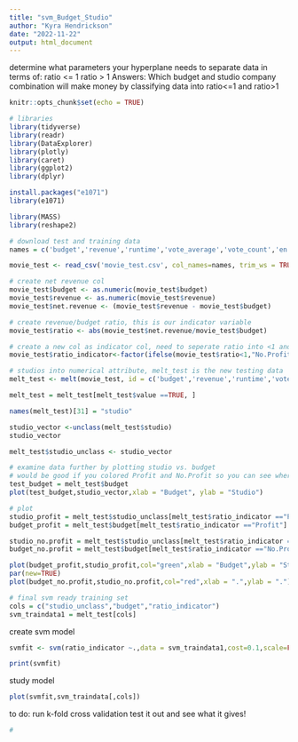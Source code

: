 ---
title: "svm_Budget_Studio"
author: "Kyra Hendrickson"
date: "2022-11-22"
output: html_document
---
determine what parameters your hyperplane needs to separate data in terms of: 
ratio <= 1
ratio > 1
Answers: Which budget and studio company combination will make money by classifying data into ratio<=1 and ratio>1

```{r setup, include=FALSE}
knitr::opts_chunk$set(echo = TRUE)
```

```{r}
# libraries
library(tidyverse)
library(readr)
library(DataExplorer)
library(plotly)
library(caret)
library(ggplot2)
library(dplyr)

install.packages("e1071")
library(e1071)

library(MASS) 
library(reshape2) 
```

```{r}
# download test and training data
names = c('budget','revenue','runtime','vote_average','vote_count','en','hu','fr','ru','es','Action','Comedy','Drama','Romance','Thriller','Dwayne.Johnson','Samuel.L..Jackson','Tom.Hanks','Johnny.Depp','Harrison.Ford','Denzel.Washington',	'Morgan.Freeman',	'Robert.De.Niro',	'Bruce.Willis',	'Meryl.Streep',	'Robert.Downey.Jr.',	'Tom.Cruise',	'Warner.Bros',	'Universal',	'X20th.Century.Fox',	'Paramount',	'Columbia' ,	'Pixar',	'Marvel', 	'Walt.Disney')

movie_test <- read_csv('movie_test.csv', col_names=names, trim_ws = TRUE, show_col_types = FALSE)[-c(1), ]

```


```{r}
# create net revenue col
movie_test$budget <- as.numeric(movie_test$budget)
movie_test$revenue <- as.numeric(movie_test$revenue)
movie_test$net.revenue <- (movie_test$revenue - movie_test$budget)

```

```{r}
# create revenue/budget ratio, this is our indicator variable
movie_test$ratio <- abs(movie_test$net.revenue/movie_test$budget)
```

```{r}
# create a new col as indicator col, need to seperate ratio into <1 and >1
movie_test$ratio_indicator<-factor(ifelse(movie_test$ratio<1,"No.Profit","Profit"))
```


```{r}
# studios into numerical attribute, melt_test is the new testing data
melt_test <- melt(movie_test, id = c('budget','revenue','runtime','vote_average','vote_count','en','hu','fr','ru','es','Action','Comedy','Drama','Romance','Thriller','Dwayne.Johnson','Samuel.L..Jackson','Tom.Hanks','Johnny.Depp','Harrison.Ford','Denzel.Washington',	'Morgan.Freeman',	'Robert.De.Niro',	'Bruce.Willis',	'Meryl.Streep',	'Robert.Downey.Jr.',	'Tom.Cruise','net.revenue','ratio','ratio_indicator')) 

melt_test = melt_test[melt_test$value ==TRUE, ]

names(melt_test)[31] = "studio"

studio_vector <-unclass(melt_test$studio)
studio_vector

melt_test$studio_unclass <- studio_vector

```

```{r}
# examine data further by plotting studio vs. budget
# would be good if you colored Profit and No.Profit so you can see where a split should be
test_budget = melt_test$budget
plot(test_budget,studio_vector,xlab = "Budget", ylab = "Studio")
```

```{r}
# plot 
studio_profit = melt_test$studio_unclass[melt_test$ratio_indicator =="Profit"]
budget_profit = melt_test$budget[melt_test$ratio_indicator =="Profit"]

studio_no.profit = melt_test$studio_unclass[melt_test$ratio_indicator =="No.Profit"]
budget_no.profit = melt_test$budget[melt_test$ratio_indicator =="No.Profit"]

plot(budget_profit,studio_profit,col="green",xlab = "Budget",ylab = "Studio")
par(new=TRUE)
plot(budget_no.profit,studio_no.profit,col="red",xlab = ".",ylab = ".")
```

```{r}
# final svm ready training set
cols = c("studio_unclass","budget","ratio_indicator")
svm_traindata1 = melt_test[cols]
```

create svm model
```{r}
svmfit <- svm(ratio_indicator ~.,data = svm_traindata1,cost=0.1,scale=FALSE)

print(svmfit)
```


study model
```{r}
plot(svmfit,svm_traindata[,cols])
```
to do:
 run k-fold cross validation
 test it out and see what it gives! 

```{r}
#

```

